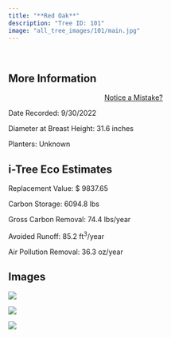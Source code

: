 ```yaml
---
title: "**Red Oak**"
description: "Tree ID: 101"
image: "all_tree_images/101/main.jpg"
---
```


<br>

## **More Information**
::: column-margin
<center><a class="button" href="https://forms.gle/W6f5nwYxrM33hF4f7">Notice a Mistake?</a></center>
:::


Date Recorded:  9/30/2022

Diameter at Breast Height:  31.6  inches

Planters:  Unknown

## **i-Tree Eco Estimates**


 Replacement Value: $ 9837.65

 Carbon Storage:  6094.8  lbs

 Gross Carbon Removal:  74.4  lbs/year

 Avoided Runoff:  85.2  ft<sup>3</sup>/year

 Air Pollution Removal:  36.3  oz/year

## **Images**


 ![](all_tree_images/101/IMG_6662.jpg)

 ![](all_tree_images/101/IMG_6663.jpg)

 ![](all_tree_images/101/main.jpg)
